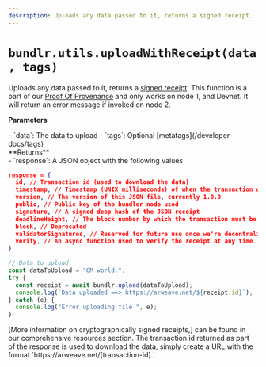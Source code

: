 ```yaml
---
description: Uploads any data passed to it, returns a signed receipt.
---
```



# `bundlr.utils.uploadWithReceipt(data, tags)`

Uploads any data passed to it, returns a [signed receipt](/learn/receipts). This function is a part of our [Proof Of Provenance](/overview/solutions/proof-of-provenance) and only works on node 1, and Devnet. It will return an error message if invoked on node 2.

**Parameters**

<div className="-mt-6" />- `data`: The data to upload - `tags`: Optional
[metatags](/developer-docs/tags)
<div className="-mt-6" />
**Returns**

<div className="-mt-6" />- `response`: A JSON object with the following values

```json
response = {
  id, // Transaction id (used to download the data)
  timestamp, // Timestamp (UNIX milliseconds) of when the transaction was created and verified
  version, // The version of this JSON file, currently 1.0.0
  public, // Public key of the bundler node used
  signature, // A signed deep hash of the JSON receipt
  deadlineHeight, // The block number by which the transaction must be finalized on Arweave
  block, // Deprecated
  validatorSignatures, // Reserved for future use once we're decentralized
  verify, // An async function used to verify the receipt at any time
}
```

```js
// Data to upload
const dataToUpload = "GM world.";
try {
  const receipt = await bundlr.upload(dataToUpload);
  console.log(`Data uploaded ==> https://arweave.net/${receipt.id}`);
} catch (e) {
  console.log("Error uploading file ", e);
}
```

<Callout type="info" emoji="ℹ️">
  [More information on cryptographically signed receipts,] can be found in our
  comprehensive resources section.
</Callout>

<Callout type="info" emoji="ℹ️">
  The transaction id returned as part of the response is used to download the
  data, simply create a URL with the format
  `https://arweave.net/[transaction-id].`
</Callout>
